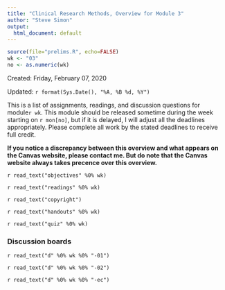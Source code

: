```yaml
---
title: "Clinical Research Methods, Overview for Module 3"
author: "Steve Simon"
output:
  html_document: default
---
```


```r
source(file="prelims.R", echo=FALSE)
wk <- "03"
no <- as.numeric(wk)
```

Created: Friday, February 07, 2020

Updated: `r format(Sys.Date(), "%A, %B %d, %Y")`

This is a list of assignments, readings, and discussion questions for module`r wk`. This module should be released sometime during the week starting on `r mon[no]`, but if it is delayed, I will adjust all the deadlines appropriately. Please complete all work by the stated deadlines to receive full credit.

**If you notice a discrepancy between this overview and what appears on the Canvas website, please contact me. But do note that the Canvas website always takes precence over this overview.**

`r read_text("objectives" %0% wk)`

`r read_text("readings" %0% wk)`

`r read_text("copyright")`

`r read_text("handouts" %0% wk)`

`r read_text("quiz" %0% wk)`

### Discussion boards

`r read_text("d" %0% wk %0% "-01")`

`r read_text("d" %0% wk %0% "-02")`

`r read_text("d" %0% wk %0% "-ec")`